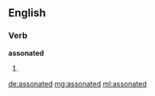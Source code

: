 ==English==

===Verb===
'''assonated'''

# {{en-past of|assonate}}

[[de:assonated]]
[[mg:assonated]]
[[ml:assonated]]